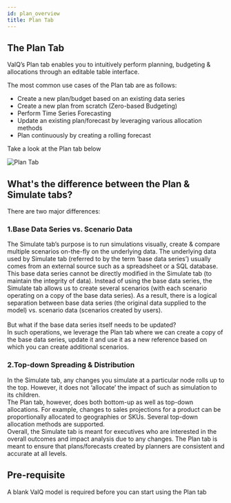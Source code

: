 ```yaml
---
id: plan_overview
title: Plan Tab
---
```


## The Plan Tab

<div style={{textAlign: 'justify'}}>
ValQ’s Plan tab enables you to intuitively perform planning, budgeting & allocations through an editable table interface.
</ div>

The most common use cases of the Plan tab are as follows:
 - Create a new plan/budget based on an existing data series
 - Create a new plan from scratch (Zero-based Budgeting)
 - Perform Time Series Forecasting
 - Update an existing plan/forecast by leveraging various allocation methods
 - Plan continuously by creating a rolling forecast

Take a look at the Plan tab below
<div class="center">
  <Zoom>
<img alt="Plan Tab" src={useBaseUrl('/doc-images/plan/plan-tab.png')} />
  </Zoom>
</div>

## What's the difference between the Plan & Simulate tabs?

There are two major differences:

### 1.Base Data Series vs. Scenario Data

<div style={{textAlign: 'justify'}}>
The Simulate tab’s purpose is to run simulations visually, create & compare multiple scenarios on-the-fly on the underlying data. The underlying data 
used by Simulate tab (referred to by the term ‘base data series’) usually comes from an external source such as a spreadsheet or a SQL database.
This base data series cannot be directly modified in the Simulate tab (to maintain the integrity of data). Instead of using the base data series, 
the Simulate tab allows us to create several scenarios (with each scenario operating on a copy of the base data series). 
As a result, there is a logical separation between base data series (the original data supplied to the model) vs. scenario data 
(scenarios created by users).
</div> <br />

<div style={{textAlign: 'justify'}}>
But what if the base data series itself needs to be updated? <br />
In such operations, we leverage the Plan tab where we can create a copy of the base data series, update it and use it as a new reference based on which you can create additional
scenarios.
</div>

### 2.Top-down Spreading & Distribution

<div style={{textAlign: 'justify'}}>
In the Simulate tab, any changes you simulate at a particular node rolls up to the top. However, it does not ‘allocate’ the impact of such as 
simulation to its children.
</ div> <br />

<div style={{textAlign: 'justify'}}>
The Plan tab, however, does both bottom-up as well as top-down allocations. For example, changes to sales projections for a product can be proportionally allocated to
geographies or SKUs. Several top-down allocation methods are supported.
</ div> <br />

<div style={{textAlign: 'justify'}}>
Overall, the Simulate tab is meant for executives who are interested in the overall outcomes and impact analysis due to any changes. 
The Plan tab is meant to ensure that plans/forecasts created by planners are consistent and accurate at all levels.
</ div>

## Pre-requisite

A blank ValQ model is required before you can start using the Plan tab




